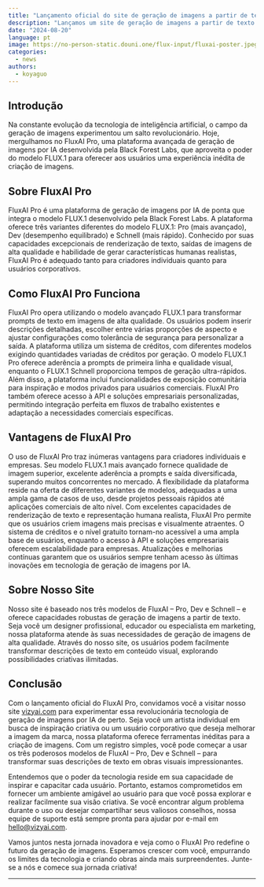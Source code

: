 ```yaml
---
title: "Lançamento oficial do site de geração de imagens a partir de texto baseado em FluxAI"
description: "Lançamos um site de geração de imagens a partir de texto baseado em FluxAI e o disponibilizamos como open source."
date: "2024-08-20"
language: pt
image: https://no-person-static.douni.one/flux-input/fluxai-poster.jpeg
categories:
  - news
authors:
  - koyaguo
---
```


## Introdução

Na constante evolução da tecnologia de inteligência artificial, o campo da geração de imagens experimentou um salto revolucionário. Hoje, mergulhamos no FluxAI Pro, uma plataforma avançada de geração de imagens por IA desenvolvida pela Black Forest Labs, que aproveita o poder do modelo FLUX.1 para oferecer aos usuários uma experiência inédita de criação de imagens.

## Sobre FluxAI Pro

FluxAI Pro é uma plataforma de geração de imagens por IA de ponta que integra o modelo FLUX.1 desenvolvido pela Black Forest Labs. A plataforma oferece três variantes diferentes do modelo FLUX.1: Pro (mais avançado), Dev (desempenho equilibrado) e Schnell (mais rápido). Conhecido por suas capacidades excepcionais de renderização de texto, saídas de imagens de alta qualidade e habilidade de gerar características humanas realistas, FluxAI Pro é adequado tanto para criadores individuais quanto para usuários corporativos.

## Como FluxAI Pro Funciona

FluxAI Pro opera utilizando o modelo avançado FLUX.1 para transformar prompts de texto em imagens de alta qualidade. Os usuários podem inserir descrições detalhadas, escolher entre várias proporções de aspecto e ajustar configurações como tolerância de segurança para personalizar a saída. A plataforma utiliza um sistema de créditos, com diferentes modelos exigindo quantidades variadas de créditos por geração. O modelo FLUX.1 Pro oferece aderência a prompts de primeira linha e qualidade visual, enquanto o FLUX.1 Schnell proporciona tempos de geração ultra-rápidos. Além disso, a plataforma inclui funcionalidades de exposição comunitária para inspiração e modos privados para usuários comerciais. FluxAI Pro também oferece acesso à API e soluções empresariais personalizadas, permitindo integração perfeita em fluxos de trabalho existentes e adaptação a necessidades comerciais específicas.

## Vantagens de FluxAI Pro

O uso de FluxAI Pro traz inúmeras vantagens para criadores individuais e empresas. Seu modelo FLUX.1 mais avançado fornece qualidade de imagem superior, excelente aderência a prompts e saída diversificada, superando muitos concorrentes no mercado. A flexibilidade da plataforma reside na oferta de diferentes variantes de modelos, adequadas a uma ampla gama de casos de uso, desde projetos pessoais rápidos até aplicações comerciais de alto nível. Com excelentes capacidades de renderização de texto e representação humana realista, FluxAI Pro permite que os usuários criem imagens mais precisas e visualmente atraentes. O sistema de créditos e o nível gratuito tornam-no acessível a uma ampla base de usuários, enquanto o acesso à API e soluções empresariais oferecem escalabilidade para empresas. Atualizações e melhorias contínuas garantem que os usuários sempre tenham acesso às últimas inovações em tecnologia de geração de imagens por IA.

## Sobre Nosso Site

Nosso site é baseado nos três modelos de FluxAI – Pro, Dev e Schnell – e oferece capacidades robustas de geração de imagens a partir de texto. Seja você um designer profissional, educador ou especialista em marketing, nossa plataforma atende às suas necessidades de geração de imagens de alta qualidade. Através do nosso site, os usuários podem facilmente transformar descrições de texto em conteúdo visual, explorando possibilidades criativas ilimitadas.

## Conclusão

Com o lançamento oficial do FluxAI Pro, convidamos você a visitar nosso site [vizyai.com](http://vizyai.com) para experimentar essa revolucionária tecnologia de geração de imagens por IA de perto. Seja você um artista individual em busca de inspiração criativa ou um usuário corporativo que deseja melhorar a imagem da marca, nossa plataforma oferece ferramentas inéditas para a criação de imagens. Com um registro simples, você pode começar a usar os três poderosos modelos de FluxAI – Pro, Dev e Schnell – para transformar suas descrições de texto em obras visuais impressionantes.

Entendemos que o poder da tecnologia reside em sua capacidade de inspirar e capacitar cada usuário. Portanto, estamos comprometidos em fornecer um ambiente amigável ao usuário para que você possa explorar e realizar facilmente sua visão criativa. Se você encontrar algum problema durante o uso ou desejar compartilhar seus valiosos conselhos, nossa equipe de suporte está sempre pronta para ajudar por e-mail em [hello@vizyai.com](mailto:hello@vizyai.com).

Vamos juntos nesta jornada inovadora e veja como o FluxAI Pro redefine o futuro da geração de imagens. Esperamos crescer com você, empurrando os limites da tecnologia e criando obras ainda mais surpreendentes. Junte-se a nós e comece sua jornada criativa!

---
